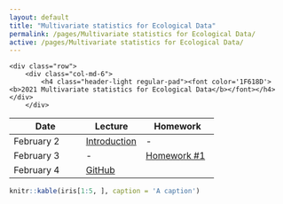 ```yaml
---
layout: default
title: "Multivariate statistics for Ecological Data"
permalink: /pages/Multivariate statistics for Ecological Data/
active: /pages/Multivariate statistics for Ecological Data/
---
```


<div class="container">
    <div class="row">
        <div class="col-md-6">
            <h4 class="header-light regular-pad"><font color='1F618D'><b>2021 Multivariate statistics for Ecological Data</b></font></h4>
    </div> 
        </div> 
</div>

<div class="container">

Date  | Lecture | Homework
------------- |----------- | -------------
February 2  | [Introduction](Lectures/Lecture01_S2021.html) | -  
February 3  | - | [Homework #1](Homeworks/Homework01_S2021.html)             
February 4  | [GitHub](Lectures/Lecture02_S2021.html) | 

</div> 

<div class="container">

```r
knitr::kable(iris[1:5, ], caption = 'A caption')
```
</div> 
